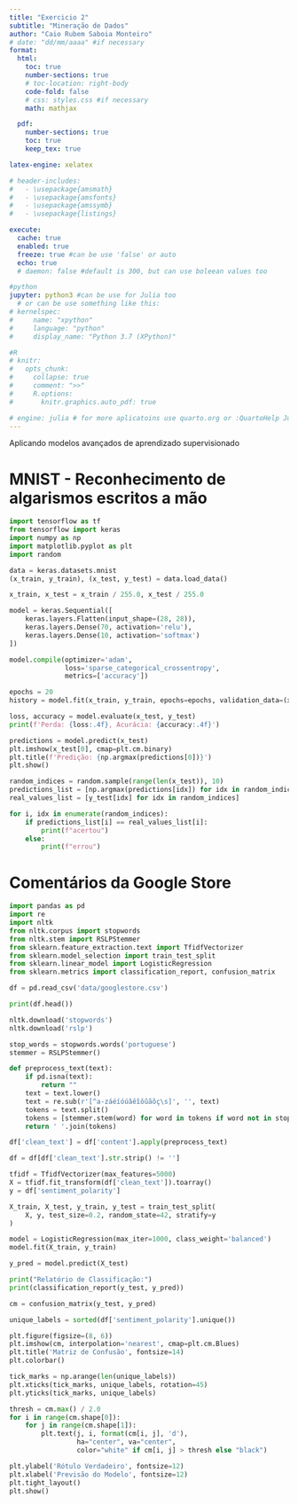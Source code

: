 ```yaml
---
title: "Exercicio 2"
subtitle: "Mineração de Dados"
author: "Caio Rubem Saboia Monteiro"
# date: "dd/mm/aaaa" #if necessary
format:
  html:
    toc: true
    number-sections: true
    # toc-location: right-body
    code-fold: false
    # css: styles.css #if necessary
    math: mathjax

  pdf:
    number-sections: true
    toc: true
    keep_tex: true

latex-engine: xelatex

# header-includes:
#   - \usepackage{amsmath}
#   - \usepackage{amsfonts}
#   - \usepackage{amssymb}
#   - \usepackage{listings}

execute:
  cache: true
  enabled: true
  freeze: true #can be use 'false' or auto
  echo: true
  # daemon: false #default is 300, but can use boleean values too 

#python
jupyter: python3 #can be use for Julia too
  # or can be use something like this:
# kernelspec:
#     name: "xpython"
#     language: "python"
#     display_name: "Python 3.7 (XPython)"

#R
# knitr:
#   opts_chunk:
#     collapse: true
#     comment: ">>"
#     R.options:
#       knitr.graphics.auto_pdf: true

# engine: julia # for more aplicatoins use quarto.org or :QuartoHelp Julia
---
```


Aplicando modelos avançados de aprendizado supervisionado


# MNIST - Reconhecimento de algarismos escritos a mão

```python
import tensorflow as tf
from tensorflow import keras
import numpy as np
import matplotlib.pyplot as plt
import random

data = keras.datasets.mnist
(x_train, y_train), (x_test, y_test) = data.load_data()

x_train, x_test = x_train / 255.0, x_test / 255.0

model = keras.Sequential([
    keras.layers.Flatten(input_shape=(28, 28)),  
    keras.layers.Dense(70, activation='relu'),  
    keras.layers.Dense(10, activation='softmax') 
])

model.compile(optimizer='adam',
              loss='sparse_categorical_crossentropy',
              metrics=['accuracy'])


```

```python
epochs = 20  
history = model.fit(x_train, y_train, epochs=epochs, validation_data=(x_test, y_test))

loss, accuracy = model.evaluate(x_test, y_test)
print(f'Perda: {loss:.4f}, Acurácia: {accuracy:.4f}')
```

```python
predictions = model.predict(x_test)
plt.imshow(x_test[0], cmap=plt.cm.binary)
plt.title(f'Predição: {np.argmax(predictions[0])}')
plt.show()

random_indices = random.sample(range(len(x_test)), 10)
predictions_list = [np.argmax(predictions[idx]) for idx in random_indices]
real_values_list = [y_test[idx] for idx in random_indices]

for i, idx in enumerate(random_indices):
    if predictions_list[i] == real_values_list[i]:
        print(f"acertou")
    else:
        print(f"errou")
```

# Comentários da Google Store

```python
import pandas as pd
import re
import nltk
from nltk.corpus import stopwords
from nltk.stem import RSLPStemmer
from sklearn.feature_extraction.text import TfidfVectorizer
from sklearn.model_selection import train_test_split
from sklearn.linear_model import LogisticRegression
from sklearn.metrics import classification_report, confusion_matrix

df = pd.read_csv('data/googlestore.csv')

print(df.head())
```

```python
nltk.download('stopwords')
nltk.download('rslp')

stop_words = stopwords.words('portuguese')
stemmer = RSLPStemmer()

def preprocess_text(text):
    if pd.isna(text):
        return ""
    text = text.lower()
    text = re.sub(r'[^a-záéíóúâêîôûãõç\s]', '', text)
    tokens = text.split()
    tokens = [stemmer.stem(word) for word in tokens if word not in stop_words]
    return ' '.join(tokens)

df['clean_text'] = df['content'].apply(preprocess_text)

df = df[df['clean_text'].str.strip() != '']
```

```python
tfidf = TfidfVectorizer(max_features=5000)
X = tfidf.fit_transform(df['clean_text']).toarray()
y = df['sentiment_polarity']
```

```python
X_train, X_test, y_train, y_test = train_test_split(
    X, y, test_size=0.2, random_state=42, stratify=y
)
```

```python
model = LogisticRegression(max_iter=1000, class_weight='balanced')
model.fit(X_train, y_train)
```

```python
y_pred = model.predict(X_test)

print("Relatório de Classificação:")
print(classification_report(y_test, y_pred))

cm = confusion_matrix(y_test, y_pred)

unique_labels = sorted(df['sentiment_polarity'].unique())

plt.figure(figsize=(8, 6))
plt.imshow(cm, interpolation='nearest', cmap=plt.cm.Blues)
plt.title('Matriz de Confusão', fontsize=14)
plt.colorbar()

tick_marks = np.arange(len(unique_labels))
plt.xticks(tick_marks, unique_labels, rotation=45)
plt.yticks(tick_marks, unique_labels)

thresh = cm.max() / 2.0
for i in range(cm.shape[0]):
    for j in range(cm.shape[1]):
        plt.text(j, i, format(cm[i, j], 'd'),
                 ha="center", va="center",
                 color="white" if cm[i, j] > thresh else "black")

plt.ylabel('Rótulo Verdadeiro', fontsize=12)
plt.xlabel('Previsão do Modelo', fontsize=12)
plt.tight_layout()
plt.show()
```
